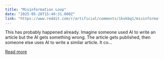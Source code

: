 ```yaml
---
title: "Misinformation Loop"
date: "2025-05-28T15:40:31.000Z"
link: "https://www.reddit.com/r/artificial/comments/1kxkbq1/misinformation_loop/"
---
```


This has probably happened already. Imagine someone used AI to write an article but the AI gets something wrong. The article gets published, then someone else uses AI to write a similar article. It co...

[Read more](https://www.reddit.com/r/artificial/comments/1kxkbq1/misinformation_loop/)
